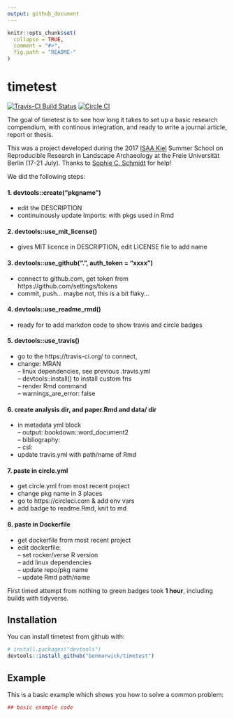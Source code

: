 ```yaml
---
output: github_document
---
```


<!-- README.md is generated from README.Rmd. Please edit that file -->

```r
knitr::opts_chunk$set(
  collapse = TRUE,
  comment = "#>",
  fig.path = "README-"
)
```

# timetest

[![Travis-CI Build Status](https://travis-ci.org/benmarwick/timetest.svg?branch=master)](https://travis-ci.org/benmarwick/timetest)  [![Circle CI](https://circleci.com/gh/benmarwick/timetest.svg?style=shield&circle-token=:circle-token)](https://circleci.com/gh/benmarwick/timetest)

The goal of timetest is to see how long it takes to set up a basic research compendium, with continous integration, and ready to write a journal article, report or thesis. 

This was a project developed during the 2017 [ISAA Kiel](https://isaakiel.github.io/) Summer School on Reproducible Research in Landscape Archaeology at the Freie Universität Berlin (17-21 July). Thanks to [Sophie C. Schmidt](https://github.com/SCSchmidt) for help!

We did the following steps:

#### 1. devtools::create("pkgname")    

- edit the DESCRIPTION
- continuinously update Imports: with pkgs used in Rmd

#### 2. devtools::use_mit_license()

- gives MIT licence in DESCRIPTION, edit LICENSE file to add name

#### 3. devtools::use_github(".", auth_token = "xxxx")         

- connect to github.com, get token from https://github.com/settings/tokens
- commit, push... maybe not, this is a bit flaky...

#### 4. devtools::use_readme_rmd()     

- ready for to add markdon code to show travis and circle badges

#### 5. devtools::use_travis()         

- go to the https://travis-ci.org/ to connect, 
- change: MRAN    
-- linux dependencies, see previous .travis.yml    
-- devtools::install() to install custom fns     
-- render Rmd command   
-- warnings_are_error: false    

#### 6. create analysis dir, and paper.Rmd and data/ dir

- in metadata yml block    
-- output: bookdown::word_document2    
-- bibliography:     
-- csl:      
- update travis.yml with path/name of Rmd    

#### 7. paste in circle.yml           

- get circle.yml from most recent project 
- change pkg name in 3 places   
- go to https://circleci.com & add env vars
- add badge to readme.Rmd, knit to md   

#### 8. paste in Dockerfile           

- get dockerfile from most recent project   
- edit dockerfile:   
-- set rocker/verse R version    
-- add linux dependencies    
-- update repo/pkg name   
-- update Rmd path/name    

First timed attempt from nothing to green badges took **1 hour**, including builds with tidyverse. 

## Installation

You can install timetest from github with:

```r
# install.packages("devtools")
devtools::install_github("benmarwick/timetest")
```

## Example

This is a basic example which shows you how to solve a common problem:

```r
## basic example code
```
